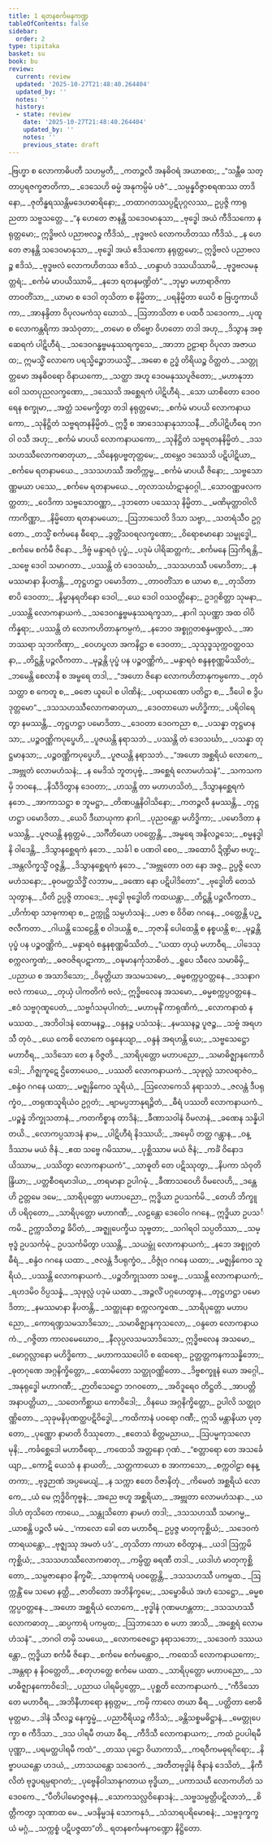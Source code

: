 ```yaml
---
title: 1 ရတနစင်္ကမနကဏ္ဍ
tableOfContents: false
sidebar:
  order: 2
type: tipitaka
basket: su
book: bu
review:
  current: review
  updated: '2025-10-27T21:48:40.264404'
  updated_by: ''
  notes: ''
  history:
  - state: review
    date: '2025-10-27T21:48:40.264404'
    updated_by: ''
    notes: ''
    previous_state: draft
---
```



<ReviewStatus review={frontmatter.review} showDetails={true} />

<HypothesisAnnotation frontmatter={frontmatter} />

<DynamicBreadcrumb />

<Division number="1" book="bu" e="ch" v="21" p="299">

<Paragraph number="2" type="verses" book="bu">
_ဗြဟ္မာ စ လောကာဓိပတီ သဟမ္ပတီ,_  
_ကတဉ္ဇလီ အနဓိဝရံ အယာစထ;_  
_“သန္တီဓ သတ္တာပ္ပရဇက္ခဇာတိကာ,_  
_ဒေသေဟိ ဓမ္မံ အနုကမ္ပိမံ ပဇံ”._  

</Paragraph>

</Division>
<Division number="2" book="bu" e="ch" v="21" p="299">

<Paragraph number="3" type="verses" book="bu">
_သမ္ပန္နဝိဇ္ဇာစရဏဿ တာဒိနော,_  
_ဇုတိန္ဓရဿန္တိမဒေဟဓာရိနော;_  
_တထာဂတဿပ္ပဋိပုဂ္ဂလဿ,_  
ဥပ္ပဇ္ဇိ ကာရုညတာ သဗ္ဗသတ္တေ._  

</Paragraph>

</Division>
<Division number="3" book="bu" e="ch" v="21" p="299">

<Paragraph number="4" type="verses" book="bu">
_“န ဟေတေ ဇာနန္တိ သဒေဝမာနုသာ,_  
_ဗုဒ္ဓေါ အယံ ကီဒိသကော နရုတ္တမော;_  
ဣဒ္ဓိဗလံ ပညာဗလဉ္စ ကီဒိသံ,_  
_ဗုဒ္ဓဗလံ လောကဟိတဿ ကီဒိသံ._  

</Paragraph>

</Division>
<Division number="4" book="bu" e="ch" v="21" p="299">

<Paragraph number="5" type="verses" book="bu">
_န ဟေတေ ဇာနန္တိ သဒေဝမာနုသာ,_  
_ဗုဒ္ဓေါ အယံ ဧဒိသကော နရုတ္တမော;_  
ဣဒ္ဓိဗလံ ပညာဗလဉ္စ ဧဒိသံ,_  
_ဗုဒ္ဓဗလံ လောကဟိတဿ ဧဒိသံ._  

</Paragraph>

</Division>
<Division number="5" book="bu" e="ch" v="21" p="300">

<Paragraph number="6" type="verses" book="bu">
_ဟန္ဒာဟံ ဒဿယိဿာမိ,_  
_ဗုဒ္ဓဗလမနုတ္တရံ;_  
_စင်္ကမံ မာပယိဿာမိ,_  
_နဘေ ရတနမဏ္ဍိတံ”._  

</Paragraph>

</Division>
<Division number="6" book="bu" e="ch" v="21" p="300">

<Paragraph number="7" type="verses" book="bu">
_ဘုမ္မာ မဟာရာဇိကာ တာဝတိံသာ,_  
_ယာမာ စ ဒေဝါ တုသိတာ စ နိမ္မိတာ;_  
_ပရနိမ္မိတာ ယေပိ စ ဗြဟ္မကာယိကာ,_  
_အာနန္ဒိတာ ဝိပုလမကံသု ဃောသံ._  

</Paragraph>

</Division>
<Division number="7" book="bu" e="ch" v="21" p="300">

<Paragraph number="8" type="verses" book="bu">
_ဩဘာသိတာ စ ပထဝီ သဒေဝကာ,_  
_ပုထူ စ လောကန္တရိကာ အသံဝုတာ;_  
_တမော စ တိဗ္ဗော ဝိဟတော တဒါ အဟု,_  
_ဒိသွာန အစ္ဆေရကံ ပါဋိဟီရံ._  

</Paragraph>

</Division>
<Division number="8" book="bu" e="ch" v="21" p="300">

<Paragraph number="9" type="verses" book="bu">
_သဒေဝဂန္ဓဗ္ဗမနုဿရက္ခသေ,_  
_အာဘာ ဥဠာရာ ဝိပုလာ အဇာယထ;_  
ဣမသ္မိံ လောကေ ပရသ္မိဉ္စောဘယသ္မိံ,_  
_အဓော စ ဥဒ္ဓံ တိရိယဉ္စ ဝိတ္ထတံ._  

</Paragraph>

</Division>
<Division number="9" book="bu" e="ch" v="21" p="300">

<Paragraph number="10" type="verses" book="bu">
_သတ္တုတ္တမော အနဓိဝရော ဝိနာယကော,_  
_သတ္ထာ အဟူ ဒေဝမနုဿပူဇိတော;_  
_မဟာနုဘာဝေါ သတပုညလက္ခဏော,_  
_ဒဿေသိ အစ္ဆေရကံ ပါဋိဟီရံ._  

</Paragraph>

</Division>
<Division number="10" book="bu" e="ch" v="21" p="300">

<Paragraph number="11" type="verses" book="bu">
_သော ယာစိတော ဒေဝဝရေန စက္ခုမာ,_  
_အတ္ထံ သမေက္ခိတွာ တဒါ နရုတ္တမော;_  
_စင်္ကမံ မာပယိ လောကနာယကော,_  
_သုနိဋ္ဌိတံ သဗ္ဗရတနနိမ္မိတံ._  

</Paragraph>

</Division>
<Division number="11" book="bu" e="ch" v="21" p="300">

<Paragraph number="12" type="verses" book="bu">
ဣဒ္ဓီ စ အာဒေသနာနုသာသနီ,_  
_တိပါဋိဟီရေ ဘဂဝါ ဝသီ အဟု;_  
_စင်္ကမံ မာပယိ လောကနာယကော,_  
_သုနိဋ္ဌိတံ သဗ္ဗရတနနိမ္မိတံ._  

</Paragraph>

</Division>
<Division number="12" book="bu" e="ch" v="21" p="300">

<Paragraph number="13" type="verses" book="bu">
_ဒသသဟဿီလောကဓာတုယာ,_  
_သိနေရုပဗ္ဗတုတ္တမေ;_  
_ထမ္ဘေဝ ဒဿေသိ ပဋိပါဋိယာ,_  
_စင်္ကမေ ရတနာမယေ._  

</Paragraph>

</Division>
<Division number="13" book="bu" e="ch" v="21" p="300">

<Paragraph number="14" type="verses" book="bu">
_ဒသသဟဿီ အတိက္ကမ္မ,_  
_စင်္ကမံ မာပယီ ဇိနော;_  
_သဗ္ဗသောဏ္ဏမယာ ပဿေ,_  
_စင်္ကမေ ရတနာမယေ._  

</Paragraph>

</Division>
<Division number="14" book="bu" e="ch" v="21" p="301">

<Paragraph number="15" type="verses" book="bu">
_တုလာသင်္ဃာဋာနုဝဂ္ဂါ,_  
_သောဝဏ္ဏဖလကတ္ထတာ;_  
_ဝေဒိကာ သဗ္ဗသောဝဏ္ဏာ,_  
_ဒုဘတော ပဿေသု နိမ္မိတာ._  

</Paragraph>

</Division>
<Division number="15" book="bu" e="ch" v="21" p="301">

<Paragraph number="16" type="verses" book="bu">
_မဏိမုတ္တာဝါလိကာကိဏ္ဏာ,_  
_နိမ္မိတော ရတနာမယော;_  
_ဩဘာသေတိ ဒိသာ သဗ္ဗာ,_  
_သတရံသီဝ ဥဂ္ဂတော._  

</Paragraph>

</Division>
<Division number="16" book="bu" e="ch" v="21" p="301">

<Paragraph number="17" type="verses" book="bu">
_တသ္မိံ စင်္ကမနေ ဓီရော,_  
_ဒွတ္တိံသဝရလက္ခဏော;_  
_ဝိရောစမာနော သမ္ဗုဒ္ဓေါ,_  
_စင်္ကမေ စင်္ကမီ ဇိနော._  

</Paragraph>

</Division>
<Division number="17" book="bu" e="ch" v="21" p="301">

<Paragraph number="18" type="verses" book="bu">
_ဒိဗ္ဗံ မန္ဒာရဝံ ပုပ္ဖံ,_  
_ပဒုမံ ပါရိဆတ္တကံ;_  
_စင်္ကမနေ ဩကိရန္တိ,_  
_သဗ္ဗေ ဒေဝါ သမာဂတာ._  

</Paragraph>

</Division>
<Division number="18" book="bu" e="ch" v="21" p="301">

<Paragraph number="19" type="verses" book="bu">
_ပဿန္တိ တံ ဒေဝသင်္ဃာ,_  
_ဒသသဟဿီ ပမောဒိတာ;_  
_နမဿမာနာ နိပတန္တိ,_  
_တုဋ္ဌဟဋ္ဌာ ပမောဒိတာ._  

</Paragraph>

</Division>
<Division number="19" book="bu" e="ch" v="21" p="301">

<Paragraph number="20" type="verses" book="bu">
_တာဝတိံသာ စ ယာမာ စ,_  
_တုသိတာ စာပိ ဒေဝတာ;_  
_နိမ္မာနရတိနော ဒေဝါ,_  
_ယေ ဒေဝါ ဝသဝတ္တိနော;_  
ဥဒဂ္ဂစိတ္တာ သုမနာ,_  
_ပဿန္တိ လောကနာယကံ._  

</Paragraph>

</Division>
<Division number="20" book="bu" e="ch" v="21" p="301">

<Paragraph number="21" type="verses" book="bu">
_သဒေဝဂန္ဓဗ္ဗမနုဿရက္ခသာ,_  
_နာဂါ သုပဏ္ဏာ အထ ဝါပိ ကိန္နရာ;_  
_ပဿန္တိ တံ လောကဟိတာနုကမ္ပကံ,_  
_နဘေဝ အစ္စုဂ္ဂတစန္ဒမဏ္ဍလံ._  

</Paragraph>

</Division>
<Division number="21" book="bu" e="ch" v="21" p="301">

<Paragraph number="22" type="verses" book="bu">
_အာဘဿရာ သုဘကိဏှာ,_  
_ဝေဟပ္ဖလာ အကနိဋ္ဌာ စ ဒေဝတာ;_  
_သုသုဒ္ဓသုက္ကဝတ္ထဝသနာ,_  
_တိဋ္ဌန္တိ ပဉ္ဇလီကတာ._  

</Paragraph>

</Division>
<Division number="22" book="bu" e="ch" v="21" p="301">

<Paragraph number="23" type="verses" book="bu">
_မုဉ္စန္တိ ပုပ္ဖံ ပန ပဉ္စဝဏ္ဏိကံ,_  
_မန္ဒာရဝံ စန္ဒနစုဏ္ဏမိဿိတံ;_  
_ဘမေန္တိ စေလာနိ စ အမ္ဗရေ တဒါ,_  
_“အဟော ဇိနော လောကဟိတာနုကမ္ပကော._  

</Paragraph>

</Division>
<Division number="23" book="bu" e="ch" v="21" p="301">

<Paragraph number="24" type="verses" book="bu">
_တုဝံ သတ္ထာ စ ကေတူ စ,_  
_ဓဇော ယူပေါ စ ပါဏိနံ;_  
_ပရာယဏော ပတိဋ္ဌာ စ,_  
_ဒီပေါ စ ဒွိပဒုတ္တမော”._  

</Paragraph>

</Division>
<Division number="24" book="bu" e="ch" v="21" p="301">

<Paragraph number="25" type="verses" book="bu">
_ဒသသဟဿီလောကဓာတုယာ,_  
_ဒေဝတာယော မဟိဒ္ဓိကာ;_  
_ပရိဝါရေတွာ နမဿန္တိ,_  
_တုဋ္ဌဟဋ္ဌာ ပမောဒိတာ._  

</Paragraph>

</Division>
<Division number="25" book="bu" e="ch" v="21" p="301">

<Paragraph number="26" type="verses" book="bu">
_ဒေဝတာ ဒေဝကညာ စ,_  
_ပသန္နာ တုဋ္ဌမာနသာ;_  
_ပဉ္စဝဏ္ဏိကပုပ္ဖေဟိ,_  
_ပူဇယန္တိ နရာသဘံ._  

</Paragraph>

</Division>
<Division number="26" book="bu" e="ch" v="21" p="302">

<Paragraph number="27" type="verses" book="bu">
_ပဿန္တိ တံ ဒေဝသင်္ဃာ,_  
_ပသန္နာ တုဋ္ဌမာနသာ;_  
_ပဉ္စဝဏ္ဏိကပုပ္ဖေဟိ,_  
_ပူဇယန္တိ နရာသဘံ._  

</Paragraph>

</Division>
<Division number="27" book="bu" e="ch" v="21" p="302">

<Paragraph number="28" type="verses" book="bu">
_“အဟော အစ္ဆရိယံ လောကေ,_  
_အဗ္ဘုတံ လောမဟံသနံ;_  
_န မေဒိသံ ဘူတပုဗ္ဗံ,_  
_အစ္ဆေရံ လောမဟံသနံ”._  

</Paragraph>

</Division>
<Division number="28" book="bu" e="ch" v="21" p="302">

<Paragraph number="29" type="verses" book="bu">
_သကသကမှိ ဘဝနေ,_  
_နိသီဒိတွာန ဒေဝတာ;_  
_ဟသန္တိ တာ မဟာဟသိတံ,_  
_ဒိသွာနစ္ဆေရကံ နဘေ._  

</Paragraph>

</Division>
<Division number="29" book="bu" e="ch" v="21" p="302">

<Paragraph number="30" type="verses" book="bu">
_အာကာသဋ္ဌာ စ ဘူမဋ္ဌာ,_  
_တိဏပန္ထနိဝါသိနော;_  
_ကတဉ္ဇလီ နမဿန္တိ,_  
_တုဋ္ဌဟဋ္ဌာ ပမောဒိတာ._  

</Paragraph>

</Division>
<Division number="30" book="bu" e="ch" v="21" p="302">

<Paragraph number="31" type="verses" book="bu">
_ယေပိ ဒီဃာယုကာ နာဂါ,_  
_ပုညဝန္တော မဟိဒ္ဓိကာ;_  
_ပမောဒိတာ နမဿန္တိ,_  
_ပူဇယန္တိ နရုတ္တမံ._  

</Paragraph>

</Division>
<Division number="31" book="bu" e="ch" v="21" p="302">

<Paragraph number="32" type="verses" book="bu">
_သင်္ဂီတိယော ပဝတ္တေန္တိ,_  
_အမ္ဗရေ အနိလဉ္ဇသေ;_  
_စမ္မနဒ္ဓါနိ ဝါဒေန္တိ,_  
_ဒိသွာနစ္ဆေရကံ နဘေ._  

</Paragraph>

</Division>
<Division number="32" book="bu" e="ch" v="21" p="302">

<Paragraph number="33" type="verses" book="bu">
_သင်္ခါ စ ပဏဝါ စေဝ,_  
_အထောပိ ဍိဏ္ဍိမာ ဗဟူ;_  
_အန္တလိက္ခသ္မိံ ဝဇ္ဇန္တိ,_  
_ဒိသွာနစ္ဆေရကံ နဘေ._  

</Paragraph>

</Division>
<Division number="33" book="bu" e="ch" v="21" p="302">

<Paragraph number="34" type="verses" book="bu">
_“အဗ္ဘုတော ဝတ နော အဇ္ဇ,_  
ဥပ္ပဇ္ဇိ လောမဟံသနော;_  
_ဓုဝမတ္ထသိဒ္ဓိံ လဘာမ,_  
_ခဏော နော ပဋိပါဒိတော”._  

</Paragraph>

</Division>
<Division number="34" book="bu" e="ch" v="21" p="302">

<Paragraph number="35" type="verses" book="bu">
_ဗုဒ္ဓေါတိ တေသံ သုတွာန,_  
_ပီတိ ဥပ္ပဇ္ဇိ တာဝဒေ;_  
_ဗုဒ္ဓေါ ဗုဒ္ဓေါတိ ကထယန္တာ,_  
_တိဋ္ဌန္တိ ပဉ္ဇလီကတာ._  

</Paragraph>

</Division>
<Division number="35" book="bu" e="ch" v="21" p="302">

<Paragraph number="36" type="verses" book="bu">
_ဟိင်္ကာရာ သာဓုကာရာ စ,_  
ဥက္ကုဋ္ဌိ သမ္ပဟံသနံ;_  
_ပဇာ စ ဝိဝိဓာ ဂဂနေ,_  
_ဝတ္တေန္တိ ပဉ္ဇလီကတာ._  

</Paragraph>

</Division>
<Division number="36" book="bu" e="ch" v="21" p="302">

<Paragraph number="37" type="verses" book="bu">
_ဂါယန္တိ သေဠေန္တိ စ ဝါဒယန္တိ စ,_  
_ဘုဇာနိ ပေါထေန္တိ စ နစ္စယန္တိ စ;_  
_မုဉ္စန္တိ ပုပ္ဖံ ပန ပဉ္စဝဏ္ဏိကံ,_  
_မန္ဒာရဝံ စန္ဒနစုဏ္ဏမိဿိတံ._  

</Paragraph>

</Division>
<Division number="37" book="bu" e="ch" v="21" p="302">

<Paragraph number="38" type="verses" book="bu">
_“ယထာ တုယှံ မဟာဝီရ,_  
_ပါဒေသု စက္ကလက္ခဏံ;_  
_ဓဇဝဇိရပဋာကာ,_  
_ဝဍ္ဎမာနင်္ကုသာစိတံ._  

</Paragraph>

</Division>
<Division number="38" book="bu" e="ch" v="21" p="303">

<Paragraph number="39" type="verses" book="bu">
_ရူပေ သီလေ သမာဓိမှိ,_  
_ပညာယ စ အသာဒိသော;_  
_ဝိမုတ္တိယာ အသမသမော,_  
_ဓမ္မစက္ကပ္ပဝတ္တနေ._  

</Paragraph>

</Division>
<Division number="39" book="bu" e="ch" v="21" p="303">

<Paragraph number="40" type="verses" book="bu">
_ဒသနာဂဗလံ ကာယေ,_  
_တုယှံ ပါကတိကံ ဗလံ;_  
ဣဒ္ဓိဗလေန အသမော,_  
_ဓမ္မစက္ကပ္ပဝတ္တနေ._  

</Paragraph>

</Division>
<Division number="40" book="bu" e="ch" v="21" p="303">

<Paragraph number="41" type="verses" book="bu">
_ဧဝံ သဗ္ဗဂုဏူပေတံ,_  
_သဗ္ဗင်္ဂသမုပါဂတံ;_  
_မဟာမုနိံ ကာရုဏိကံ,_  
_လောကနာထံ နမဿထ._  

</Paragraph>

</Division>
<Division number="41" book="bu" e="ch" v="21" p="303">

<Paragraph number="42" type="verses" book="bu">
_အဘိဝါဒနံ ထောမနဉ္စ,_  
_ဝန္ဒနဉ္စ ပသံသနံ;_  
_နမဿနဉ္စ ပူဇဉ္စ,_  
_သဗ္ဗံ အရဟသီ တုဝံ._  

</Paragraph>

</Division>
<Division number="42" book="bu" e="ch" v="21" p="303">

<Paragraph number="43" type="verses" book="bu">
_ယေ ကေစိ လောကေ ဝန္ဒနေယျာ,_  
_ဝန္ဒနံ အရဟန္တိ ယေ;_  
_သဗ္ဗသေဋ္ဌော မဟာဝီရ,_  
_သဒိသော တေ န ဝိဇ္ဇတိ._  

</Paragraph>

</Division>
<Division number="43" book="bu" e="ch" v="21" p="303">

<Paragraph number="44" type="verses" book="bu">
_သာရိပုတ္တော မဟာပညော,_  
_သမာဓိဇ္ဈာနကောဝိဒေါ;_  
_ဂိဇ္ဈကူဋေ ဌိတောယေဝ,_  
_ပဿတိ လောကနာယကံ._  

</Paragraph>

</Division>
<Division number="44" book="bu" e="ch" v="21" p="303">

<Paragraph number="45" type="verses" book="bu">
_သုဖုလ္လံ သာလရာဇံဝ,_  
_စန္ဒံဝ ဂဂနေ ယထာ;_  
_မဇ္ဈနှိကေဝ သူရိယံ,_  
_ဩလောကေသိ နရာသဘံ._  

</Paragraph>

</Division>
<Division number="45" book="bu" e="ch" v="21" p="303">

<Paragraph number="46" type="verses" book="bu">
_ဇလန္တံ ဒီပရုက္ခံဝ,_  
_တရုဏသူရိယံဝ ဥဂ္ဂတံ;_  
_ဗျာမပ္ပဘာနုရဉ္ဇိတံ,_  
_ဓီရံ ပဿတိ လောကနာယကံ._  

</Paragraph>

</Division>
<Division number="46" book="bu" e="ch" v="21" p="303">

<Paragraph number="47" type="verses" book="bu">
_ပဉ္စန္နံ ဘိက္ခုသတာနံ,_  
_ကတကိစ္စာန တာဒိနံ;_  
_ခီဏာသဝါနံ ဝိမလာနံ,_  
_ခဏေန သန္နိပါတယိ._  

</Paragraph>

</Division>
<Division number="47" book="bu" e="ch" v="21" p="303">

<Paragraph number="48" type="verses" book="bu">
_လောကပ္ပသာဒနံ နာမ,_  
_ပါဋိဟီရံ နိဒဿယိ;_  
_အမှေပိ တတ္ထ ဂန္တွာန,_  
_ဝန္ဒိဿာမ မယံ ဇိနံ._  

</Paragraph>

</Division>
<Division number="48" book="bu" e="ch" v="21" p="303">

<Paragraph number="49" type="verses" book="bu">
_ဧထ သဗ္ဗေ ဂမိဿာမ,_  
_ပုစ္ဆိဿာမ မယံ ဇိနံ;_  
_ကင်္ခံ ဝိနောဒယိဿာမ,_  
_ပဿိတွာ လောကနာယကံ”._  

</Paragraph>

</Division>
<Division number="49" book="bu" e="ch" v="21" p="303">

<Paragraph number="50" type="verses" book="bu">
_သာဓူတိ တေ ပဋိဿုတွာ,_  
_နိပကာ သံဝုတိန္ဒြိယာ;_  
_ပတ္တစီဝရမာဒါယ,_  
_တရမာနာ ဥပါဂမုံ._  

</Paragraph>

</Division>
<Division number="50" book="bu" e="ch" v="21" p="303">

<Paragraph number="51" type="verses" book="bu">
_ခီဏာသဝေဟိ ဝိမလေဟိ,_  
_ဒန္တေဟိ ဥတ္တမေ ဒမေ;_  
_သာရိပုတ္တော မဟာပညော,_  
ဣဒ္ဓိယာ ဥပသင်္ကမိ._  

</Paragraph>

</Division>
<Division number="51" book="bu" e="ch" v="21" p="304">

<Paragraph number="52" type="verses" book="bu">
_တေဟိ ဘိက္ခူဟိ ပရိဝုတော,_  
_သာရိပုတ္တော မဟာဂဏီ;_  
_လဠန္တော ဒေဝေါဝ ဂဂနေ,_  
ဣဒ္ဓိယာ ဥပသင်္ကမိ._  

</Paragraph>

</Division>
<Division number="52" book="bu" e="ch" v="21" p="304">

<Paragraph number="53" type="verses" book="bu">
ဥက္ကာသိတဉ္စ ခိပိတံ,_  
_အဇ္ဈုပေက္ခိယ သုဗ္ဗတာ;_  
_သဂါရဝါ သပ္ပတိဿာ,_  
_သမ္ဗုဒ္ဓံ ဥပသင်္ကမုံ._  

</Paragraph>

</Division>
<Division number="53" book="bu" e="ch" v="21" p="304">

<Paragraph number="54" type="verses" book="bu">
ဥပသင်္ကမိတွာ ပဿန္တိ,_  
_သယမ္ဘုံ လောကနာယကံ;_  
_နဘေ အစ္စုဂ္ဂတံ ဓီရံ,_  
_စန္ဒံဝ ဂဂနေ ယထာ._  

</Paragraph>

</Division>
<Division number="54" book="bu" e="ch" v="21" p="304">

<Paragraph number="55" type="verses" book="bu">
_ဇလန္တံ ဒီပရုက္ခံဝ,_  
_ဝိဇ္ဇုံဝ ဂဂနေ ယထာ;_  
_မဇ္ဈနှိကေဝ သူရိယံ,_  
_ပဿန္တိ လောကနာယကံ._  

</Paragraph>

</Division>
<Division number="55" book="bu" e="ch" v="21" p="304">

<Paragraph number="56" type="verses" book="bu">
_ပဉ္စဘိက္ခုသတာ သဗ္ဗေ,_  
_ပဿန္တိ လောကနာယကံ;_  
_ရဟဒမိဝ ဝိပ္ပသန္နံ,_  
_သုဖုလ္လံ ပဒုမံ ယထာ._  

</Paragraph>

</Division>
<Division number="56" book="bu" e="ch" v="21" p="304">

<Paragraph number="57" type="verses" book="bu">
_အဉ္ဇလိံ ပဂ္ဂဟေတွာန,_  
_တုဋ္ဌဟဋ္ဌာ ပမောဒိတာ;_  
_နမဿမာနာ နိပတန္တိ,_  
_သတ္ထုနော စက္ကလက္ခဏေ._  

</Paragraph>

</Division>
<Division number="57" book="bu" e="ch" v="21" p="304">

<Paragraph number="58" type="verses" book="bu">
_သာရိပုတ္တော မဟာပညော,_  
_ကောရဏ္ဍသမသာဒိသော;_  
_သမာဓိဇ္ဈာနကုသလော,_  
_ဝန္ဒတေ လောကနာယကံ._  

</Paragraph>

</Division>
<Division number="58" book="bu" e="ch" v="21" p="304">

<Paragraph number="59" type="verses" book="bu">
_ဂဇ္ဇိတာ ကာလမေဃောဝ,_  
_နီလုပ္ပလသမသာဒိသော;_  
ဣဒ္ဓိဗလေန အသမော,_  
_မောဂ္ဂလ္လာနော မဟိဒ္ဓိကော._  

</Paragraph>

</Division>
<Division number="59" book="bu" e="ch" v="21" p="304">

<Paragraph number="60" type="verses" book="bu">
_မဟာကဿပေါပိ စ ထေရော,_  
ဥတ္တတ္တကနကသန္နိဘော;_  
_ဓုတဂုဏေ အဂ္ဂနိက္ခိတ္တော,_  
_ထောမိတော သတ္ထုဝဏ္ဏိတော._  

</Paragraph>

</Division>
<Division number="60" book="bu" e="ch" v="21" p="304">

<Paragraph number="61" type="verses" book="bu">
_ဒိဗ္ဗစက္ခူနံ ယော အဂ္ဂေါ,_  
_အနုရုဒ္ဓေါ မဟာဂဏီ;_  
_ဉာတိသေဋ္ဌော ဘဂဝတော,_  
_အဝိဒူရေဝ တိဋ္ဌတိ._  

</Paragraph>

</Division>
<Division number="61" book="bu" e="ch" v="21" p="304">

<Paragraph number="62" type="verses" book="bu">
_အာပတ္တိအနာပတ္တိယာ,_  
_သတေကိစ္ဆာယ ကောဝိဒေါ;_  
_ဝိနယေ အဂ္ဂနိက္ခိတ္တော,_  
ဥပါလိ သတ္ထုဝဏ္ဏိတော._  

</Paragraph>

</Division>
<Division number="62" book="bu" e="ch" v="21" p="304">

<Paragraph number="63" type="verses" book="bu">
_သုခုမနိပုဏတ္ထပဋိဝိဒ္ဓေါ,_  
_ကထိကာနံ ပဝရော ဂဏီ;_  
ဣသိ မန္တာနိယာ ပုတ္တော,_  
_ပုဏ္ဏော နာမာတိ ဝိဿုတော._  

</Paragraph>

</Division>
<Division number="63" book="bu" e="ch" v="21" p="304">

<Paragraph number="64" type="verses" book="bu">
_ဧတေသံ စိတ္တမညာယ,_  
_ဩပမ္မကုသလော မုနိ;_  
_ကင်္ခစ္ဆေဒေါ မဟာဝီရော,_  
_ကထေသိ အတ္တနော ဂုဏံ._  

</Paragraph>

</Division>
<Division number="64" book="bu" e="ch" v="21" p="305">

<Paragraph number="65" type="verses" book="bu">
_“စတ္တာရော တေ အသင်္ခေယျာ,_  
_ကောဋိ ယေသံ န နာယတိ;_  
_သတ္တကာယော စ အာကာသော,_  
_စက္ကဝါဠာ စနန္တကာ;_  
_ဗုဒ္ဓဉာဏံ အပ္ပမေယျံ,_  
_န သက္ကာ ဧတေ ဝိဇာနိတုံ._  

</Paragraph>

</Division>
<Division number="65" book="bu" e="ch" v="21" p="305">

<Paragraph number="66" type="verses" book="bu">
_ကိမေတံ အစ္ဆရိယံ လောကေ,_  
_ယံ မေ ဣဒ္ဓိဝိကုဗ္ဗနံ;_  
_အညေ ဗဟူ အစ္ဆရိယာ,_  
_အဗ္ဘုတာ လောမဟံသနာ._  

</Paragraph>

</Division>
<Division number="66" book="bu" e="ch" v="21" p="305">

<Paragraph number="67" type="verses" book="bu">
_ယဒါဟံ တုသိတေ ကာယေ,_  
_သန္တုသိတော နာမဟံ တဒါ;_  
_ဒသသဟဿီ သမာဂမ္မ,_  
_ယာစန္တိ ပဉ္ဇလီ မမံ._  

</Paragraph>

</Division>
<Division number="67" book="bu" e="ch" v="21" p="305">

<Paragraph number="68" type="verses" book="bu">
_‘ကာလော ခေါ တေ မဟာဝီရ,_  
ဥပ္ပဇ္ဇ မာတုကုစ္ဆိယံ;_  
_သဒေဝကံ တာရယန္တော,_  
_ဗုဇ္ဈဿု အမတံ ပဒံ’._  

</Paragraph>

</Division>
<Division number="68" book="bu" e="ch" v="21" p="305">

<Paragraph number="69" type="verses" book="bu">
_တုသိတာ ကာယာ စဝိတွာန,_  
_ယဒါ ဩက္ကမိ ကုစ္ဆိယံ;_  
_ဒသသဟဿီလောကဓာတု,_  
_ကမ္ပိတ္ထ ဓရဏီ တဒါ._  

</Paragraph>

</Division>
<Division number="69" book="bu" e="ch" v="21" p="305">

<Paragraph number="70" type="verses" book="bu">
_ယဒါဟံ မာတုကုစ္ဆိတော,_  
_သမ္ပဇာနောဝ နိက္ခမိံ;_  
_သာဓုကာရံ ပဝတ္တေန္တိ,_  
_ဒသသဟဿီ ပကမ္ပထ._  

</Paragraph>

</Division>
<Division number="70" book="bu" e="ch" v="21" p="305">

<Paragraph number="71" type="verses" book="bu">
_ဩက္ကန္တိံ မေ သမော နတ္ထိ,_  
_ဇာတိတော အဘိနိက္ခမေ;_  
_သမ္ဗောဓိယံ အဟံ သေဋ္ဌော,_  
_ဓမ္မစက္ကပ္ပဝတ္တနေ._  

</Paragraph>

</Division>
<Division number="71" book="bu" e="ch" v="21" p="305">

<Paragraph number="72" type="verses" book="bu">
_အဟော အစ္ဆရိယံ လောကေ,_  
_ဗုဒ္ဓါနံ ဂုဏမဟန္တတာ;_  
_ဒသသဟဿီလောကဓာတု,_  
_ဆပ္ပကာရံ ပကမ္ပထ;_  
_ဩဘာသော စ မဟာ အာသိ,_  
_အစ္ဆေရံ လောမဟံသနံ”._  

</Paragraph>

</Division>
<Division number="72" book="bu" e="ch" v="21" p="305">

<Paragraph number="73" type="verses" book="bu">
_ဘဂဝါ တမှိ သမယေ,_  
_လောကဇေဋ္ဌော နရာသဘော;_  
_သဒေဝကံ ဒဿယန္တော,_  
ဣဒ္ဓိယာ စင်္ကမီ ဇိနော._  

</Paragraph>

</Division>
<Division number="73" book="bu" e="ch" v="21" p="305">

<Paragraph number="74" type="verses" book="bu">
_စင်္ကမေ စင်္ကမန္တောဝ,_  
_ကထေသိ လောကနာယကော;_  
_အန္တရာ န နိဝတ္တေတိ,_  
_စတုဟတ္ထေ စင်္ကမေ ယထာ._  

</Paragraph>

</Division>
<Division number="74" book="bu" e="ch" v="21" p="305">

<Paragraph number="75" type="verses" book="bu">
_သာရိပုတ္တော မဟာပညော,_  
_သမာဓိဇ္ဈာနကောဝိဒေါ;_  
_ပညာယ ပါရမိပ္ပတ္တော,_  
_ပုစ္ဆတိ လောကနာယကံ._  

</Paragraph>

</Division>
<Division number="75" book="bu" e="ch" v="21" p="305">

<Paragraph number="76" type="verses" book="bu">
_“ကီဒိသော တေ မဟာဝီရ,_  
_အဘိနီဟာရော နရုတ္တမ;_  
_ကမှိ ကာလေ တယာ ဓီရ,_  
_ပတ္ထိတာ ဗောဓိမုတ္တမာ._  

</Paragraph>

</Division>
<Division number="76" book="bu" e="ch" v="21" p="306">

<Paragraph number="77" type="verses" book="bu">
_ဒါနံ သီလဉ္စ နေက္ခမ္မံ,_  
_ပညာဝီရိယဉ္စ ကီဒိသံ;_  
_ခန္တိသစ္စမဓိဋ္ဌာနံ,_  
_မေတ္တုပေက္ခာ စ ကီဒိသာ._  

</Paragraph>

</Division>
<Division number="77" book="bu" e="ch" v="21" p="306">

<Paragraph number="78" type="verses" book="bu">
_ဒသ ပါရမီ တယာ ဓီရ,_  
_ကီဒိသီ လောကနာယက;_  
_ကထံ ဥပပါရမီ ပုဏ္ဏာ,_  
_ပရမတ္ထပါရမီ ကထံ”._  

</Paragraph>

</Division>
<Division number="78" book="bu" e="ch" v="21" p="306">

<Paragraph number="79" type="verses" book="bu">
_တဿ ပုဋ္ဌော ဝိယာကာသိ,_  
_ကရဝီကမဓုရဂိရော;_  
_နိဗ္ဗာပယန္တော ဟဒယံ,_  
_ဟာသယန္တော သဒေဝကံ._  

</Paragraph>

</Division>
<Division number="79" book="bu" e="ch" v="21" p="306">

<Paragraph number="80" type="verses" book="bu">
_အတီတဗုဒ္ဓါနံ ဇိနာနံ ဒေသိတံ,_  
_နိကီလိတံ ဗုဒ္ဓပရမ္ပရာဂတံ;_  
_ပုဗ္ဗေနိဝါသာနုဂတာယ ဗုဒ္ဓိယာ,_  
_ပကာသယီ လောကဟိတံ သဒေဝကေ._  

</Paragraph>

</Division>
<Division number="80" book="bu" e="ch" v="21" p="306">

<Paragraph number="81" type="verses" book="bu">
_“ပီတိပါမောဇ္ဇဇနနံ,_  
_သောကသလ္လဝိနောဒနံ;_  
_သဗ္ဗသမ္ပတ္တိပဋိလာဘံ,_  
_စိတ္တီကတွာ သုဏာထ မေ._  

</Paragraph>

</Division>
<Division number="81" book="bu" e="ch" v="21" p="306">

<Paragraph number="82" type="verses" book="bu">
_မဒနိမ္မဒနံ သောကနုဒံ,_  
_သံသာရပရိမောစနံ;_  
_သဗ္ဗဒုက္ခက္ခယံ မဂ္ဂံ,_  
_သက္ကစ္စံ ပဋိပဇ္ဇထာ”တိ._  


</Paragraph>
</Division>

<Paragraph number="83" type="center" book="bu">
ရတနစင်္ကမနကဏ္ဍော နိဋ္ဌိတော.
</Paragraph>